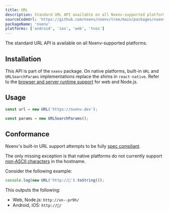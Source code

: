 ```yaml
---
title: URL
description: Standard URL API available on all Nxenv-supported platforms.
sourceCodeUrl: 'https://github.com/nxenv/nxenv/tree/main/packages/nxenv'
packageName: 'nxenv'
platforms: ['android', 'ios', 'web', 'tvos']
---
```


The standard URL API is available on all Nxenv-supported platforms.

## Installation

This API is part of the `nxenv` package. On native platforms, built-in `URL` and `URLSearchParams` implementations replace the shims in `react-native`. Refer to the [browser and server runtime support](https://caniuse.com/url) for web and Node.js.

## Usage

```js
const url = new URL('https://nxenv.dev');

const params = new URLSearchParams();
```

## Conformance

Nxenv's built-in URL support attempts to be fully [spec compliant](https://developer.mozilla.org/en-US/docs/Web/API/URL).

The only missing exception is that native platforms do not currently support [non-ASCII characters](https://unicode.org/reports/tr46/) in the hostname.

Consider the following example:

```js
console.log(new URL('http://🥓').toString());
```

This outputs the following:

- Web, Node.js: `http://xn--pr9h/`
- Android, iOS: `http://🥓/`
